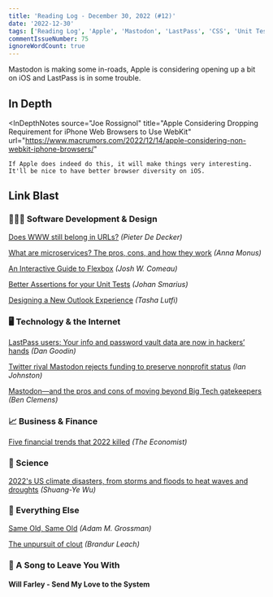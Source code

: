 ```yaml
---
title: 'Reading Log - December 30, 2022 (#12)'
date: '2022-12-30'
tags: ['Reading Log', 'Apple', 'Mastodon', 'LastPass', 'CSS', 'Unit Testing', 'Software Testing']
commentIssueNumber: 75
ignoreWordCount: true
---
```


Mastodon is making some in-roads, Apple is considering opening up a bit on iOS and LastPass is in some trouble.

## In Depth

<InDepthNotes
    source="Joe Rossignol"
    title="Apple Considering Dropping Requirement for iPhone Web Browsers to Use WebKit"
    url="https://www.macrumors.com/2022/12/14/apple-considering-non-webkit-iphone-browsers/"
>
    If Apple does indeed do this, it will make things very interesting. It'll be nice to have better browser diversity on iOS.
</InDepthNotes>

## Link Blast

### 👨🏼‍💻 Software Development & Design

[Does WWW still belong in URLs?](https://css-tricks.com/does-www-still-belong-in-urls/) *(Pieter De Decker)*

[What are microservices? The pros, cons, and how they work](https://raygun.com/blog/what-are-microservices/) *(Anna Monus)*

[An Interactive Guide to Flexbox](https://www.joshwcomeau.com/css/interactive-guide-to-flexbox/) *(Josh W. Comeau)*

[Better Assertions for your Unit Tests](https://www.johansmarius.dev/2022/12/better-assertions-for-your-unit-tests.html) *(Johan Smarius)*

[Designing a New Outlook Experience](https://medium.com/microsoft-design/designing-a-new-outlook-experience-a3d93a925509) *(Tasha Lutfi)*

### 🖥 Technology & the Internet

[LastPass users: Your info and password vault data are now in hackers’ hands](https://arstechnica.com/information-technology/2022/12/lastpass-says-hackers-have-obtained-vault-data-and-a-wealth-of-customer-info/) *(Dan Goodin)*

[Twitter rival Mastodon rejects funding to preserve nonprofit status](https://arstechnica.com/tech-policy/2022/12/twitter-rival-mastodon-rejects-funding-to-preserve-nonprofit-status/) *(Ian Johnston)*

[Mastodon—and the pros and cons of moving beyond Big Tech gatekeepers](https://arstechnica.com/gadgets/2022/12/mastodon-highlights-pros-and-cons-of-moving-beyond-big-tech-gatekeepers/) *(Ben Clemens)*

### 📈 Business & Finance

[Five financial trends that 2022 killed](https://www.economist.com/finance-and-economics/2022/12/21/five-financial-trends-that-2022-killed?etear=nl_today_1) *(The Economist)*

### 🔬 Science

[2022's US climate disasters, from storms and floods to heat waves and droughts](https://arstechnica.com/science/2022/12/2022s-us-climate-disasters-from-storms-and-floods-to-heat-waves-and-droughts/) *(Shuang-Ye Wu)*

### 🎒 Everything Else

[Same Old, Same Old](https://humbledollar.com/2022/12/same-old-same-old/) *(Adam M. Grossman)*

[The unpursuit of clout](https://brandur.org/fragments/unpursuit-of-clout) *(Brandur Leach)*

### 🎵 A Song to Leave You With

#### Will Farley - Send My Love to the System

<YouTubeEmbed
    id="q2y-huO1RlA"
    title="Will Farley - Send My Love to the System"
/>

